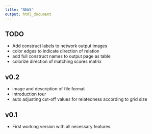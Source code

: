 ```yaml
---
title: "NEWS"
output: html_document
---
```


## TODO

* Add construct labels to network output images
* color edges to indicate direction of relation
* add full construct names to output page as table
* colorize direction of matching scores matrix

## v0.2

* image and description of file format
* introduction tour
* auto adjusting cut-off values for relatedness according to grid size

## v0.1

* First working version with all necessary features




